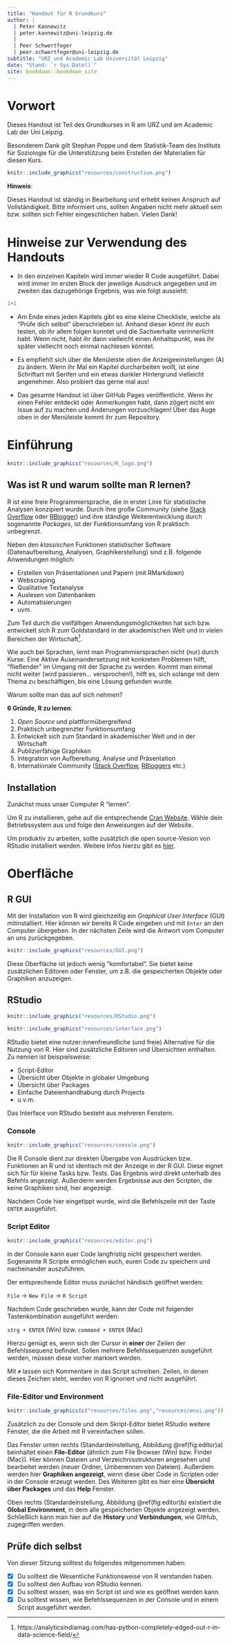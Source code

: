 ```yaml
--- 
title: "Handout für R Grundkurs"
author: |
  | Peter Kannewitz 
  | peter.kannewitz@uni-leipzig.de
  |
  | Peer Schwertfeger
  | peer.schwertfeger@uni-leipzig.de
subtitle: "URZ und Academic Lab Universität Leipzig"
date: "Stand: `r Sys.Date()`"
site: bookdown::bookdown_site
---
```


# Vorwort {-}

Dieses Handout ist Teil des Grundkurses in R am URZ und am Academic Lab der Uni Leipzig.

Besonderem Dank gilt Stephan Poppe und dem Statistik-Team des Instituts für Soziologie
für die Unterstützung beim Erstellen der Materialien für diesen Kurs.


```r
knitr::include_graphics("resources/construction.png")
```

**Hinweis**:

Dieses Handout ist ständig in Bearbeitung und erhebt keinen Anspruch auf Vollständigkeit. Bitte informiert uns,
sollten Angaben nicht mehr aktuell sein bzw. sollten sich Fehler eingeschlichen haben. Vielen Dank!

# Hinweise zur Verwendung des Handouts {-}

- In den einzelnen Kapiteln wird immer wieder R Code ausgeführt. Dabei wird immer im ersten Block der jeweilige Ausdruck angegeben und im zweiten das dazugehörige Ergebnis, was wie folgt aussieht:

```r
1+1
``` 

- Am Ende eines jeden Kapitels gibt es eine kleine Checkliste, welche als "Prüfe dich selbst" überschrieben ist. Anhand dieser könnt ihr euch testen, ob ihr allem folgen konntet und die Sachverhalte verinnerlicht habt. Wenn nicht, habt ihr dann vielleicht einen Anhaltspunkt, was ihr später vielleicht noch einmal nachlesen könntet.

- Es empfiehlt sich über die Menüleiste oben die Anzeigeeinstellungen (A) zu ändern. Wenn ihr Mal ein Kapitel durcharbeiten wollt, ist eine Schriftart mit Serifen und ein etwas dunkler Hintergrund vielleicht angenehmer. Also probiert das gerne mal aus!

- Das gesamte Handout ist über GitHub Pages veröffentlicht. Wenn ihr einen Fehler entdeckt oder Anmerkungen habt, dann zögert nicht ein Issue auf zu machen und Änderungen vorzuschlagen! Über das Auge oben in der Menüleiste kommt ihr zum Repository.

# Einführung

```r
knitr::include_graphics("resources/R_logo.png")
```

## Was ist R und warum sollte man R lernen?

R ist eine freie Programmiersprache, die in erster Linie für statistische Analysen konzipiert wurde. Durch ihre große Community (siehe [Stack Overflow](https://stackoverflow.com/questions) oder [RBlogger](https://www.r-bloggers.com)) und ihre ständige Weiterentwicklung durch sogenannte *Packages*, ist der Funktionsumfang von R praktisch unbegrenzt.

Neben den *klassischen* Funktionen statistischer Software (Datenaufbereitung, Analysen, Graphikerstellung) sind z.B. folgende Anwendungen möglich:

- Erstellen von Präsentationen und Papern (mit RMarkdown)
- Webscraping
- Qualitative Textanalyse
- Auslesen von Datenbanken
- Automatisierungen
- uvm.

Zum Teil durch die vielfältigen Anwendungsmöglichkeiten hat sich bzw. entwickelt sich
R zum Goldstandard in der akademischen Welt und in vielen Bereichen der Wirtschaft[^1].

[^1]: https://analyticsindiamag.com/has-python-completely-edged-out-r-in-data-science-field/

Wie auch bei Sprachen, lernt man Programmiersprachen nicht (nur) durch Kurse. Eine Aktive Auseinandersetzung mit konkreten Problemen hilft, "fließender" im Umgang mit der Sprache zu werden. Kommt man einmal nicht weiter (wird passieren... versprochen!), hilft es, sich solange mit dem Thema zu beschäftigen, bis eine Lösung gefunden wurde. 

Warum sollte man das auf sich nehmen?

**6 Gründe, R zu lernen**:

1. *Open Source* und plattformübergreifend
2. Praktisch unbegrenzter Funktionsumfang
3. Entwickelt sich zum Standard in akademischer Welt und in der Wirtschaft
4. Publizierfähige Graphiken
5. Integration von Aufbereitung, Analyse und Präsentation
6. Internationale Community ([Stack Overflow](https://stackoverflow.com/questions/tagged/r), [RBloggers](https://www.r-bloggers.com) etc.)

## Installation 

Zunächst muss unser Computer R "lernen".

Um R zu installieren, gehe auf die entsprechende [Cran Website](https://cran.r-project.org). Wähle dein Betriebssystem aus und folge 
den Anweisungen auf der Website.

Um produktiv zu arbeiten, sollte zusätzlich die open source-Vesion von RStudio 
installiert werden. Weitere Infos hierzu gibt es [hier](https://www.rstudio.com).

# Oberfläche

## R GUI

Mit der Installation von R wird gleichzeitig ein *Graphical User Interface* (GUI)
mitinstalliert. Hier können wir bereits R Code eingeben und mit `Enter` an den 
Computer übergeben. In der nächsten Zeile wird die Antwort vom Computer an uns
zurückgegeben.

```r
knitr::include_graphics("resources/GUI.png")
```

Diese Oberfläche ist jedoch wenig "komfortabel". Sie bietet keine zusätzlichen Editoren oder Fenster, um z.B. die gespeicherten Objekte oder Graphiken anzuzeigen.

## RStudio

```r
knitr::include_graphics("resources/RStudio.png")
```

```r
knitr::include_graphics("resources/interface.png")
```

RStudio bietet eine nutzer:innenfreundliche (und freie) Alternative für die Nutzung von R. Hier sind zusätzliche Editoren und Übersichten enthalten. Zu nennen ist beispielsweise:

- Script-Editor
- Übersicht über Objekte in globaler Umgebung 
- Übersicht über Packages
- Einfache Dateienhandhabung durch Projects 
- u.v.m. 

Das Interface von RStudio besteht aus mehreren Fenstern.

### Console

```r
knitr::include_graphics("resources/console.png")
```

Die R Console dient zur direkten Übergabe von Ausdrücken bzw. Funktionen an R 
und ist identisch mit der Anzeige in der R GUI. Diese eignet sich für für 
kleine Tasks bzw. Tests. Das Ergebnis wird direkt unterhalb des Befehls angezeigt.
Außerderm werden Ergebnisse aus den Scripten, die keine Graphiken sind, 
hier angezeigt.

Nachdem Code hier eingetippt wurde, wird die Befehlszeile mit der Taste
`ENTER` ausgeführt.


### Script Editor

```r
knitr::include_graphics("resources/editor.png")
```

In der Console kann euer Code langfristig nicht gespeichert werden. Sogenannte R
Scripte ermöglichen euch, euren Code zu speichern und nacheinander auszuführen.

Der entsprechende Editor muss zunächst händisch geöffnet werden:

`File` $\rightarrow$ `New File` $\rightarrow$ `R Script`

Nachdem Code geschrieben wurde, kann der Code mit folgender Tastenkombination 
ausgeführt werden:

`strg + ENTER` (Win) bzw. `command + ENTER` (Mac)

Hierzu genügt es, wenn sich der Cursor in **einer** der Zeilen der Befehlssequenz
befindet. Sollen mehrere Befehlssequenzen ausgeführt werden, müssen diese vorher
markiert werden.

Mit `#` lassen sich Kommentare in das Script schreiben. Zeilen, in denen dieses 
Zeichen steht, werden von R ignoriert und nicht ausgeführt.

### File-Editor und Environment

```r
knitr::include_graphics(c("resources/files.png","resources/envi.png"))
```

Zusätzlich zu der Console und dem Skript-Editor bietet RStudio weitere Fenster,
die die Arbeit mit R vereinfachen sollen.

Das Fenster unten rechts (Standardeinstellung, Abbildung \@ref(fig:editor)a) beinhaltet einen **File-Editor** 
(ähnlich zum File Browser (Win) bzw. Finder (Mac)). Hier können Dateien und 
Verzeichnisstrukturen angesehen und bearbeitet werden (neuer Ordner, Umbenennen
von Dateien). Außerdem werden hier **Graphiken angezeigt**, wenn diese über Code in
Scripten oder in der Console erzeugt werden. Des Weiteren gibt es hier eine 
**Übersicht über Packages** und das **Help** Fenster.

Oben rechts (Standardeinstellung, Abbildung \@ref(fig:editor)b) existiert die **Global Environment**, in dem 
alle gespeicherten Objekte angezeigt werden. Schließlich kann man hier auf die 
**History** und **Verbindungen**, wie GitHub, zugegriffen werden.

## Prüfe dich selbst

Von dieser Sitzung solltest du folgendes mitgenommen haben: 

- [x] Du solltest die Wesentliche Funktionsweise von R verstanden haben.
- [x] Du solltest den Aufbau von RStudio kennen.
- [x] Du solltest wissen, was ein Script ist und wie es geöffnet werden kann.
- [x] Du solltest wissen, wie Befehlssequenzen in der Console und in einem Script ausgeführt werden.

